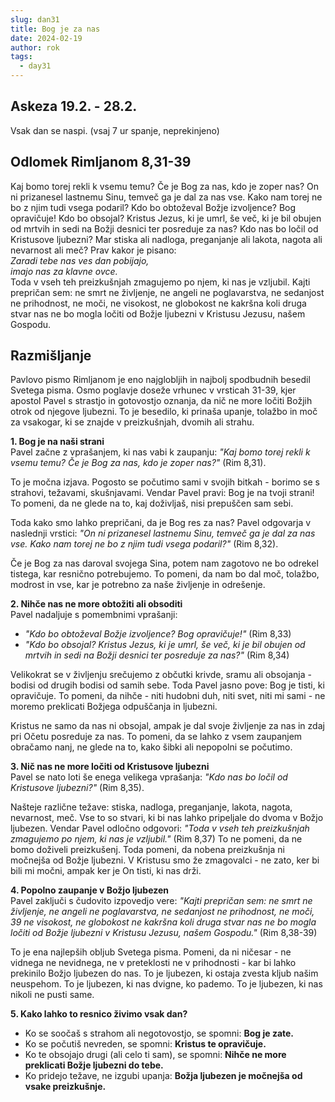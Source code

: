 ```yaml
---
slug: dan31
title: Bog je za nas
date: 2024-02-19
author: rok
tags:
  - day31
---
```


## Askeza 19.2. - 28.2.

Vsak dan se naspi. (vsaj 7 ur spanje, neprekinjeno)

## Odlomek Rimljanom 8,31-39

Kaj bomo torej rekli k vsemu temu? Če je Bog za nas, kdo je zoper nas? On ni prizanesel lastnemu Sinu, temveč ga je dal za nas vse. Kako nam torej ne bo z njim tudi vsega podaril? Kdo bo obtoževal Božje izvoljence? Bog opravičuje! Kdo bo obsojal? Kristus Jezus, ki je umrl, še več, ki je bil obujen od mrtvih in sedi na Božji desnici ter posreduje za nas? Kdo nas bo ločil od Kristusove ljubezni? Mar stiska ali nadloga, preganjanje ali lakota, nagota ali nevarnost ali meč? Prav kakor je pisano:  
_Zaradi tebe nas ves dan pobijajo,  
imajo nas za klavne ovce._  
Toda v vseh teh preizkušnjah zmagujemo po njem, ki nas je vzljubil. Kajti prepričan sem: ne smrt ne življenje, ne angeli ne poglavarstva, ne sedanjost ne prihodnost, ne moči, ne visokost, ne globokost ne kakršna koli druga stvar nas ne bo mogla ločiti od Božje ljubezni v Kristusu Jezusu, našem Gospodu.

## Razmišljanje

Pavlovo pismo Rimljanom je eno najglobljih in najbolj spodbudnih besedil Svetega pisma. Osmo poglavje doseže vrhunec v vrsticah 31-39, kjer apostol Pavel s strastjo in gotovostjo oznanja, da nič ne more ločiti Božjih otrok od njegove ljubezni. To je besedilo, ki prinaša upanje, tolažbo in moč za vsakogar, ki se znajde v preizkušnjah, dvomih ali strahu.

**1. Bog je na naši strani**  
Pavel začne z vprašanjem, ki nas vabi k zaupanju: _"Kaj bomo torej rekli k vsemu temu? Če je Bog za nas, kdo je zoper nas?"_ (Rim 8,31).

To je močna izjava. Pogosto se počutimo sami v svojih bitkah - borimo se s strahovi, težavami, skušnjavami. Vendar Pavel pravi: Bog je na tvoji strani! To pomeni, da ne glede na to, kaj doživljaš, nisi prepuščen sam sebi.

Toda kako smo lahko prepričani, da je Bog res za nas? Pavel odgovarja v naslednji vrstici: _"On ni prizanesel lastnemu Sinu, temveč ga je dal za nas vse. Kako nam torej ne bo z njim tudi vsega podaril?"_ (Rim 8,32).

Če je Bog za nas daroval svojega Sina, potem nam zagotovo ne bo odrekel tistega, kar resnično potrebujemo. To pomeni, da nam bo dal moč, tolažbo, modrost in vse, kar je potrebno za naše življenje in odrešenje.

**2. Nihče nas ne more obtožiti ali obsoditi**  
Pavel nadaljuje s pomembnimi vprašanji:

- _"Kdo bo obtoževal Božje izvoljence? Bog opravičuje!"_ (Rim 8,33)
- _"Kdo bo obsojal? Kristus Jezus, ki je umrl, še več, ki je bil obujen od mrtvih in sedi na Božji desnici ter posreduje za nas?"_ (Rim 8,34)

Velikokrat se v življenju srečujemo z občutki krivde, sramu ali obsojanja - bodisi od drugih bodisi od samih sebe. Toda Pavel jasno pove: Bog je tisti, ki opravičuje. To pomeni, da nihče - niti hudobni duh, niti svet, niti mi sami - ne moremo preklicati Božjega odpuščanja in ljubezni.

Kristus ne samo da nas ni obsojal, ampak je dal svoje življenje za nas in zdaj pri Očetu posreduje za nas. To pomeni, da se lahko z vsem zaupanjem obračamo nanj, ne glede na to, kako šibki ali nepopolni se počutimo.

**3. Nič nas ne more ločiti od Kristusove ljubezni**  
Pavel se nato loti še enega velikega vprašanja: _"Kdo nas bo ločil od Kristusove ljubezni?"_ (Rim 8,35).

Našteje različne težave: stiska, nadloga, preganjanje, lakota, nagota, nevarnost, meč. Vse to so stvari, ki bi nas lahko pripeljale do dvoma v Božjo ljubezen. Vendar Pavel odločno odgovori: _"Toda v vseh teh preizkušnjah zmagujemo po njem, ki nas je vzljubil."_ (Rim 8,37) To ne pomeni, da ne bomo doživeli preizkušenj. Toda pomeni, da nobena preizkušnja ni močnejša od Božje ljubezni. V Kristusu smo že zmagovalci - ne zato, ker bi bili mi močni, ampak ker je On tisti, ki nas drži.

**4. Popolno zaupanje v Božjo ljubezen**  
Pavel zaključi s čudovito izpovedjo vere: _"Kajti prepričan sem: ne smrt ne življenje, ne angeli ne poglavarstva, ne sedanjost ne prihodnost, ne moči, 39 ne visokost, ne globokost ne kakršna koli druga stvar nas ne bo mogla ločiti od Božje ljubezni v Kristusu Jezusu, našem Gospodu."_ (Rim 8,38-39)

To je ena najlepših obljub Svetega pisma. Pomeni, da ni ničesar - ne vidnega ne nevidnega, ne v preteklosti ne v prihodnosti - kar bi lahko prekinilo Božjo ljubezen do nas. To je ljubezen, ki ostaja zvesta kljub našim neuspehom. To je ljubezen, ki nas dvigne, ko pademo. To je ljubezen, ki nas nikoli ne pusti same.

**5. Kako lahko to resnico živimo vsak dan?**

- Ko se soočaš s strahom ali negotovostjo, se spomni: **Bog je zate.**
- Ko se počutiš nevreden, se spomni: **Kristus te opravičuje.**
- Ko te obsojajo drugi (ali celo ti sam), se spomni: **Nihče ne more preklicati Božje ljubezni do tebe.**
- Ko pridejo težave, ne izgubi upanja: **Božja ljubezen je močnejša od vsake preizkušnje.**
